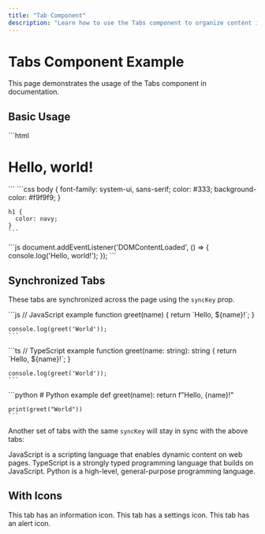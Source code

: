```yaml
---
title: "Tab Component"
description: "Learn how to use the Tabs component to organize content in your documentation"
---
```



# Tabs Component Example

This page demonstrates the usage of the Tabs component in documentation.

## Basic Usage

<Tabs>
  <TabItem label="HTML">
    ```html
    <!DOCTYPE html>
    <html>
      <head>
        <title>Hello World</title>
      </head>
      <body>
        <h1>Hello, world!</h1>
      </body>
    </html>
    ```
  </TabItem>
  <TabItem label="CSS">
    ```css
    body {
      font-family: system-ui, sans-serif;
      color: #333;
      background-color: #f9f9f9;
    }
    
    h1 {
      color: navy;
    }
    ```
  </TabItem>
  <TabItem label="JavaScript">
    ```js
    document.addEventListener('DOMContentLoaded', () => {
      console.log('Hello, world!');
    });
    ```
  </TabItem>
</Tabs>

## Synchronized Tabs

These tabs are synchronized across the page using the `syncKey` prop.

<Tabs syncKey="languages">
  <TabItem label="JavaScript">
    ```js
    // JavaScript example
    function greet(name) {
      return `Hello, ${name}!`;
    }
    
    console.log(greet('World'));
    ```
  </TabItem>
  <TabItem label="TypeScript">
    ```ts
    // TypeScript example
    function greet(name: string): string {
      return `Hello, ${name}!`;
    }
    
    console.log(greet('World'));
    ```
  </TabItem>
  <TabItem label="Python">
    ```python
    # Python example
    def greet(name):
        return f"Hello, {name}!"
    
    print(greet("World"))
    ```
  </TabItem>
</Tabs>

Another set of tabs with the same `syncKey` will stay in sync with the above tabs:

<Tabs syncKey="languages">
  <TabItem label="JavaScript">
    JavaScript is a scripting language that enables dynamic content on web pages.
  </TabItem>
  <TabItem label="TypeScript">
    TypeScript is a strongly typed programming language that builds on JavaScript.
  </TabItem>
  <TabItem label="Python">
    Python is a high-level, general-purpose programming language.
  </TabItem>
</Tabs>

## With Icons

<Tabs>
  <TabItem label="Info" icon='<svg xmlns="http://www.w3.org/2000/svg" width="16" height="16" viewBox="0 0 24 24" fill="none" stroke="currentColor" stroke-width="2" stroke-linecap="round" stroke-linejoin="round" class="lucide-info"><circle cx="12" cy="12" r="10"/><path d="M12 16v-4"/><path d="M12 8h.01"/></svg>'>
    This tab has an information icon.
  </TabItem>
  <TabItem label="Settings" icon='<svg xmlns="http://www.w3.org/2000/svg" width="16" height="16" viewBox="0 0 24 24" fill="none" stroke="currentColor" stroke-width="2" stroke-linecap="round" stroke-linejoin="round" class="lucide-settings"><path d="M12.22 2h-.44a2 2 0 0 0-2 2v.18a2 2 0 0 1-1 1.73l-.43.25a2 2 0 0 1-2 0l-.15-.08a2 2 0 0 0-2.73.73l-.22.38a2 2 0 0 0 .73 2.73l.15.1a2 2 0 0 1 1 1.72v.51a2 2 0 0 1-1 1.74l-.15.09a2 2 0 0 0-.73 2.73l.22.38a2 2 0 0 0 2.73.73l.15-.08a2 2 0 0 1 2 0l.43.25a2 2 0 0 1 1 1.73V20a2 2 0 0 0 2 2h.44a2 2 0 0 0 2-2v-.18a2 2 0 0 1 1-1.73l.43-.25a2 2 0 0 1 2 0l.15.08a2 2 0 0 0 2.73-.73l.22-.39a2 2 0 0 0-.73-2.73l-.15-.08a2 2 0 0 1-1-1.74v-.5a2 2 0 0 1 1-1.74l.15-.09a2 2 0 0 0 .73-2.73l-.22-.38a2 2 0 0 0-2.73-.73l-.15.08a2 2 0 0 1-2 0l-.43-.25a2 2 0 0 1-1-1.73V4a2 2 0 0 0-2-2z"/><circle cx="12" cy="12" r="3"/></svg>'>
    This tab has a settings icon.
  </TabItem>
  <TabItem label="Alert" icon='<svg xmlns="http://www.w3.org/2000/svg" width="16" height="16" viewBox="0 0 24 24" fill="none" stroke="currentColor" stroke-width="2" stroke-linecap="round" stroke-linejoin="round" class="lucide-alert-triangle"><path d="m21.73 18-8-14a2 2 0 0 0-3.48 0l-8 14A2 2 0 0 0 4 21h16a2 2 0 0 0 1.73-3Z"/><path d="M12 9v4"/><path d="M12 17h.01"/></svg>'>
    This tab has an alert icon.
  </TabItem>
</Tabs>
